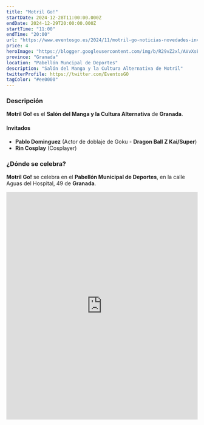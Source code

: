 ```yaml
---
title: "Motril Go!"
startDate: 2024-12-28T11:00:00.000Z
endDate: 2024-12-29T20:00:00.000Z
startTime: "11:00" 
endTime: "20:00"
url: "https://www.eventosgo.es/2024/11/motril-go-noticias-novedades-invitados.html"
price: 4
heroImage: "https://blogger.googleusercontent.com/img/b/R29vZ2xl/AVvXsEhsjJQsv6GQ-JzcrRAeWnjzX1ZUUBY40Mv09JOePbycP-fGQmxIUzBNO3tgG0NzXrIGJKrNbjD3niwC-_PBQmyrzL7JSRtBYE2iclGLss2NMOOFn6qkT5vjf2k3iGlPTqIMKUzlTxdIrHLLSEi-kmgroViN2a7XttsTFy76AblidpdeyZmDyL_8eXwUTTFa/s600/poster%20previo.jpg"
province: "Granada"
location: "Pabellón Muncipal de Deportes"
description: "Salón del Manga y la Cultura Alternativa de Motril"
twitterProfile: https://twitter.com/EventosGO
tagColor: "#ee0000"
---
```


### Descripción

**Motril Go!** es el **Salón del Manga y la Cultura Alternativa** de **Granada**.

#### Invitados
+ **Pablo Dominguez** (Actor de doblaje de Goku - **Dragon Ball Z Kai/Super**)
+ **Rin Cosplay** (Cosplayer)

### ¿Dónde se celebra?

**Motril Go!** se celebra en el **Pabellón Municipal de Deportes**, en la calle Aguas del Hospital, 49 de **Granada**.

<iframe src="https://www.google.com/maps/embed?pb=!1m18!1m12!1m3!1d604.5920854592081!2d-3.5214592259191297!3d36.74161674029521!2m3!1f0!2f0!3f0!3m2!1i1024!2i768!4f13.1!3m3!1m2!1s0xd719097f9a442a5%3A0x6abc9cf7a01964f5!2sPabell%C3%B3n%20Municipal%20de%20Deportes%20de%20Motril!5e0!3m2!1ses!2ses!4v1734284053831!5m2!1ses!2ses" width="100%" height="600" style="border:0;" allowfullscreen="" loading="lazy" referrerpolicy="no-referrer-when-downgrade"></iframe>
